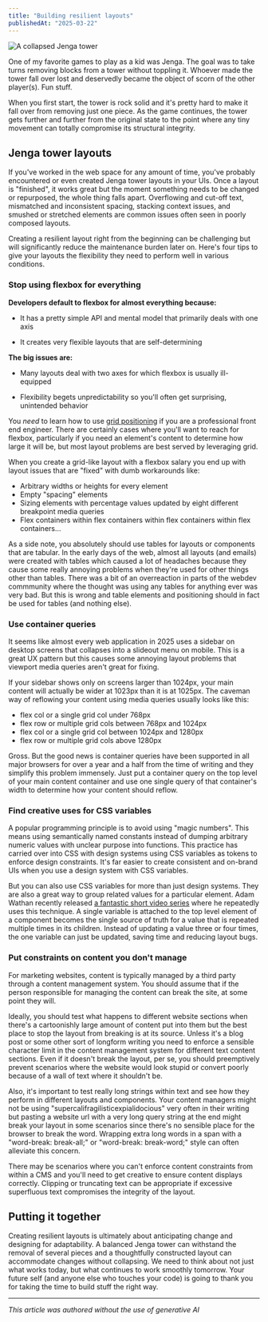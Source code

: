 ```yaml
---
title: "Building resilient layouts"
publishedAt: "2025-03-22"
---
```


![A collapsed Jenga tower](/jenga.jpg)

One of my favorite games to play as a kid was Jenga. The goal was to take turns removing blocks from a tower without toppling it. Whoever made the tower fall over lost and deservedly became the object of scorn of the other player(s). Fun stuff.

When you first start, the tower is rock solid and it's pretty hard to make it fall over from removing just one piece. As the game continues, the tower gets further and further from the original state to the point where any tiny movement can totally compromise its structural integrity.

## Jenga tower layouts

If you've worked in the web space for any amount of time, you've probably encountered or even created Jenga tower layouts in your UIs. Once a layout is "finished", it works great but the moment something needs to be changed or repurposed, the whole thing falls apart. Overflowing and cut-off text, mismatched and inconsistent spacing, stacking context issues, and smushed or stretched elements are common issues often seen in poorly composed layouts.

Creating a resilient layout right from the beginning can be challenging but will significantly reduce the maintenance burden later on. Here's four tips to give your layouts the flexibility they need to perform well in various conditions.

### Stop using flexbox for everything

**Developers default to flexbox for almost everything because:**

- It has a pretty simple API and mental model that primarily deals with one axis

- It creates very flexible layouts that are self-determining

**The big issues are:**

- Many layouts deal with two axes for which flexbox is usually ill-equipped

- Flexibility begets unpredictability so you'll often get surprising, unintended behavior

You _need_ to learn how to use [grid positioning](https://developer.mozilla.org/en-US/docs/Web/CSS/CSS_grid_layout) if you are a professional front end engineer. There are certainly cases where you'll want to reach for flexbox, particularly if you need an element's content to determine how large it will be, but most layout problems are best served by leveraging grid.

When you create a grid-like layout with a flexbox salary you end up with layout issues that are "fixed" with dumb workarounds like:

- Arbitrary widths or heights for every element
- Empty "spacing" elements
- Sizing elements with percentage values updated by eight different breakpoint media queries
- Flex containers within flex containers within flex containers within flex containers...

As a side note, you absolutely should use tables for layouts or components that are tabular. In the early days of the web, almost all layouts (and emails) were created with tables which caused a lot of headaches because they cause some really annoying problems when they're used for other things other than tables. There was a bit of an overreaction in parts of the webdev commmunity where the thought was using any tables for anything ever was very bad. But this is wrong and table elements and positioning should in fact be used for tables (and nothing else).

### Use container queries

It seems like almost every web application in 2025 uses a sidebar on desktop screens that collapses into a slideout menu on mobile. This is a great UX pattern but this causes some annoying layout problems that viewport media queries aren't great for fixing.

If your sidebar shows only on screens larger than 1024px, your main content will actually be wider at 1023px than it is at 1025px. The caveman way of reflowing your content using media queries usually looks like this:

- flex col or a single grid col under 768px
- flex row or multiple grid cols between 768px and 1024px
- flex col or a single grid col between 1024px and 1280px
- flex row or multiple grid cols above 1280px

Gross. But the good news is container queries have been supported in all major browsers for over a year and a half from the time of writing and they simplify this problem immensely. Just put a container query on the top level of your main content container and use one single query of that container's width to determine how your content should reflow.

### Find creative uses for CSS variables

A popular programming principle is to avoid using "magic numbers". This means using semantically named constants instead of dumping arbitrary numeric values with unclear purpose into functions. This practice has carried over into CSS with design systems using CSS variables as tokens to enforce design constraints. It's far easier to create consistent and on-brand UIs when you use a design system with CSS variables.

But you can also use CSS variables for more than just design systems. They are also a great way to group related values for a particular element. Adam Wathan recently released [a fantastic short video series](https://tailwindcss.com/build-uis-that-dont-suck) where he repeatedly uses this technique. A single variable is attached to the top level element of a component becomes the single source of truth for a value that is repeated multiple times in its children. Instead of updating a value three or four times, the one variable can just be updated, saving time and reducing layout bugs.

### Put constraints on content you don't manage

For marketing websites, content is typically managed by a third party through a content management system. You should assume that if the person responsible for managing the content can break the site, at some point they will.

Ideally, you should test what happens to different website sections when there's a cartoonishly large amount of content put into them but the best place to stop the layout from breaking is at its source. Unless it's a blog post or some other sort of longform writing you need to enforce a sensible character limit in the content management system for different text content sections. Even if it doesn't break the layout, per se, you should preemptively prevent scenarios where the website would look stupid or convert poorly because of a wall of text where it shouldn't be.

Also, it's important to test really long strings within text and see how they perform in different layouts and components. Your content managers might not be using "supercalifragilisticexpialidocious" very often in their writing but pasting a website url with a very long query string at the end might break your layout in some scenarios since there's no sensible place for the browser to break the word. Wrapping extra long words in a span with a "word-break: break-all;" or "word-break: break-word;" style can often alleviate this concern.

There may be scenarios where you can't enforce content constraints from within a CMS and you'll need to get creative to ensure content displays correctly. Clipping or truncating text can be appropriate if excessive superfluous text compromises the integrity of the layout.

## Putting it together

Creating resilient layouts is ultimately about anticipating change and designing for adaptability. A balanced Jenga tower can withstand the removal of several pieces and a thoughtfully constructed layout can accommodate changes without collapsing. We need to think about not just what works today, but what continues to work smoothly tomorrow. Your future self (and anyone else who touches your code) is going to thank you for taking the time to build stuff the right way.

---

_This article was authored without the use of generative AI_
